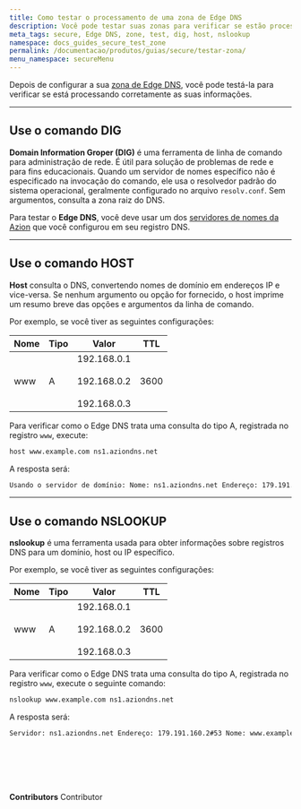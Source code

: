 ```yaml
---
title: Como testar o processamento de uma zona de Edge DNS
description: Você pode testar suas zonas para verificar se estão processando as informações corretamente.
meta_tags: secure, Edge DNS, zone, test, dig, host, nslookup
namespace: docs_guides_secure_test_zone
permalink: /documentacao/produtos/guias/secure/testar-zona/
menu_namespace: secureMenu
---
```



Depois de configurar a sua [zona de Edge DNS](/pt-br/documentacao/produtos/guias/secure/edge-dns-definir-main-settings/), você pode testá-la para verificar se está processando corretamente as suas informações.

---

## Use o comando DIG

**Domain Information Groper (DIG)** é uma ferramenta de linha de comando para administração de rede. É útil para solução de problemas de rede e para fins educacionais. Quando um servidor de nomes específico não é especificado na invocação do comando, ele usa o resolvedor padrão do sistema operacional, geralmente configurado no arquivo `resolv.conf`. Sem argumentos, consulta a zona raiz do DNS.

Para testar o **Edge DNS**, você deve usar um dos [servidores de nomes da Azion](/pt-br/documentacao/produtos/secure/edge-dns/#configurar-o-edge-dns-para-responder-pelos-seus-dominios) que você configurou em seu registro DNS.

<LinkButton outlined link="/pt-br/documentacao/produtos/guias/executar-o-comando-dig/" label="ir para o guia do comando dig" variant="secondary" />

---

## Use o comando HOST

**Host** consulta o DNS, convertendo nomes de domínio em endereços IP e vice-versa. Se nenhum argumento ou opção for fornecido, o host imprime um resumo breve das opções e argumentos da linha de comando.

Por exemplo, se você tiver as seguintes configurações:

| Nome | Tipo | Valor                                               | TTL  |
|------|------|-----------------------------------------------------|------|
| www  | A    | 192.168.0.1<br /><br /> 192.168.0.2<br /><br /> 192.168.0.3 | 3600 |

Para verificar como o Edge DNS trata uma consulta do tipo A, registrada no registro `www`, execute:

```bash
host www.example.com ns1.aziondns.net
```

A resposta será:

```bash
Usando o servidor de domínio: Nome: ns1.aziondns.net Endereço: 179.191.160.2#53 Aliases: www.example.com tem endereço 192.168.0.1 www.example.com tem endereço 192.168.0.2 www.example.com tem endereço 192.168.0.3
```

---

## Use o comando NSLOOKUP

**nslookup** é uma ferramenta usada para obter informações sobre registros DNS para um domínio, host ou IP específico.

Por exemplo, se você tiver as seguintes configurações:

| Nome | Tipo | Valor                                               | TTL  |
|------|------|-----------------------------------------------------|------|
| www  | A    | 192.168.0.1<br /><br /> 192.168.0.2<br /><br /> 192.168.0.3 | 3600 |

Para verificar como o Edge DNS trata uma consulta do tipo A, registrada no registro `www`, execute o seguinte comando:

```bash
nslookup www.example.com ns1.aziondns.net
```

A resposta será:

```bash
Servidor: ns1.aziondns.net Endereço: 179.191.160.2#53 Nome: www.example.com Endereço: 192.168.0.1 Nome: www.example.com Endereço: 192.168.0.2 Nome: www.example.com Endereço: 192.168.0.3
```
<br /><br />
---

**Contributors** <ContributorList>Contributor</ContributorList>
